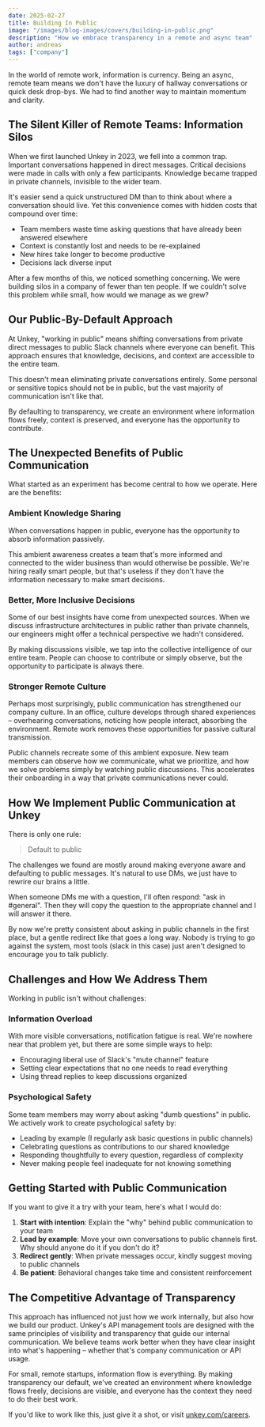 ```yaml
---
date: 2025-02-27
title: Building In Public
image: "/images/blog-images/covers/building-in-public.png"
description: "How we embrace transparency in a remote and async team"
author: andreas
tags: ["company"]
---
```


In the world of remote work, information is currency. Being an async, remote team means we don't have the luxury of hallway conversations or quick desk drop-bys. We had to find another way to maintain momentum and clarity.

## The Silent Killer of Remote Teams: Information Silos

When we first launched Unkey in 2023, we fell into a common trap. Important conversations happened in direct messages. Critical decisions were made in calls with only a few participants. Knowledge became trapped in private channels, invisible to the wider team.

It's easier send a quick unstructured DM than to think about where a conversation should live. Yet this convenience comes with hidden costs that compound over time:

- Team members waste time asking questions that have already been answered elsewhere
- Context is constantly lost and needs to be re-explained
- New hires take longer to become productive
- Decisions lack diverse input

After a few months of this, we noticed something concerning. We were building silos in a company of fewer than ten people. If we couldn't solve this problem while small, how would we manage as we grew?

## Our Public-By-Default Approach

At Unkey, "working in public" means shifting conversations from private direct messages to public Slack channels where everyone can benefit. This approach ensures that knowledge, decisions, and context are accessible to the entire team.

This doesn't mean eliminating private conversations entirely. Some personal or sensitive topics should not be in public, but the vast majority of communication isn't like that.

By defaulting to transparency, we create an environment where information flows freely, context is preserved, and everyone has the opportunity to contribute.

## The Unexpected Benefits of Public Communication

What started as an experiment has become central to how we operate. Here are the benefits:

### Ambient Knowledge Sharing

When conversations happen in public, everyone has the opportunity to absorb information passively.

This ambient awareness creates a team that's more informed and connected to the wider business than would otherwise be possible.
We're hiring really smart people, but that's useless if they don't have the information necessary to make smart decisions.

### Better, More Inclusive Decisions

Some of our best insights have come from unexpected sources. When we discuss infrastructure architectures in public rather than private channels, our engineers might offer a technical perspective we hadn't considered.

By making discussions visible, we tap into the collective intelligence of our entire team. People can choose to contribute or simply observe, but the opportunity to participate is always there.

### Stronger Remote Culture

Perhaps most surprisingly, public communication has strengthened our company culture. In an office, culture develops through shared experiences – overhearing conversations, noticing how people interact, absorbing the environment. Remote work removes these opportunities for passive cultural transmission.

Public channels recreate some of this ambient exposure. New team members can observe how we communicate, what we prioritize, and how we solve problems simply by watching public discussions. This accelerates their onboarding in a way that private communications never could.

## How We Implement Public Communication at Unkey

There is only one rule:

> Default to public

The challenges we found are mostly around making everyone aware and defaulting to public messages. It's natural to use DMs, we just have to rewrire our brains a little.

When someone DMs me with a question, I'll often respond: "ask in #general". Then they will copy the question to the appropriate channel and I will answer it there.

By now we're pretty consistent about asking in public channels in the first place, but a gentle redirect like that goes a long way. Nobody is trying to go against the system, most tools (slack in this case) just aren't designed to encourage you to talk publicly.

## Challenges and How We Address Them

Working in public isn't without challenges:

### Information Overload

With more visible conversations, notification fatigue is real. We're nowhere near that problem yet, but there are some simple ways to help:

- Encouraging liberal use of Slack's "mute channel" feature
- Setting clear expectations that no one needs to read everything
- Using thread replies to keep discussions organized

### Psychological Safety

Some team members may worry about asking "dumb questions" in public. We actively work to create psychological safety by:

- Leading by example (I regularly ask basic questions in public channels)
- Celebrating questions as contributions to our shared knowledge
- Responding thoughtfully to every question, regardless of complexity
- Never making people feel inadequate for not knowing something

## Getting Started with Public Communication

If you want to give it a try with your team, here's what I would do:

1. **Start with intention**: Explain the "why" behind public communication to your team
2. **Lead by example**: Move your own conversations to public channels first. Why should anyone do it if you don't do it?
4. **Redirect gently**: When private messages occur, kindly suggest moving to public channels
5. **Be patient**: Behavioral changes take time and consistent reinforcement

## The Competitive Advantage of Transparency

This approach has influenced not just how we work internally, but also how we build our product. Unkey's API management tools are designed with the same principles of visibility and transparency that guide our internal communication. We believe teams work better when they have clear insight into what's happening – whether that's company communication or API usage.

For small, remote startups, information flow is everything. By making transparency our default, we've created an environment where knowledge flows freely, decisions are visible, and everyone has the context they need to do their best work.

If you'd like to work like this, just give it a shot, or visit [unkey.com/careers](https://unkey.com/careers).
